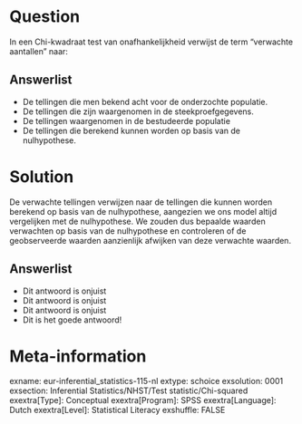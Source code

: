 Question
========
In een Chi-kwadraat test van onafhankelijkheid verwijst de term "verwachte aantallen" naar:

Answerlist
----------
* De tellingen die men bekend acht voor de onderzochte populatie.
* De tellingen die zijn waargenomen in de steekproefgegevens.
* De tellingen waargenomen in de bestudeerde populatie
* De tellingen die berekend kunnen worden op basis van de nulhypothese.


Solution
========
De verwachte tellingen verwijzen naar de tellingen die kunnen worden berekend op basis van de nulhypothese, aangezien we ons model altijd vergelijken met de nulhypothese. We zouden dus bepaalde waarden verwachten op basis van de nulhypothese en controleren of de geobserveerde waarden aanzienlijk afwijken van deze verwachte waarden.

Answerlist
----------
* Dit antwoord is onjuist
* Dit antwoord is onjuist
* Dit antwoord is onjuist
* Dit is het goede antwoord!

Meta-information
================
exname: eur-inferential_statistics-115-nl
extype: schoice
exsolution: 0001
exsection: Inferential Statistics/NHST/Test statistic/Chi-squared
exextra[Type]: Conceptual
exextra[Program]: SPSS
exextra[Language]: Dutch
exextra[Level]: Statistical Literacy
exshuffle: FALSE
